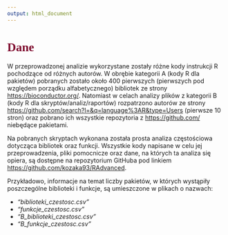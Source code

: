 ---
output: html_document
---

# <span style="color:rgb(129,15,50)"><font face="comic sans ms">**Dane**</font></span>

W przeprowadzonej analizie wykorzystane zostały różne kody instrukcji R pochodzące od różnych autorów. W obrębie kategorii A (kody R dla pakietów) pobranych zostało około 400 pierwszych (pierwszych pod względem porządku alfabetycznego) bibliotek ze strony [https://bioconductor.org/](https://bioconductor.org/). Natomiast w celach analizy plików z kategorii B (kody R dla skryptów/analiz/raportów) rozpatrzono autorów ze strony [https://github.com/search?l=&q=language%3AR&type=Users](https://github.com/search?l=&q=language%3AR&type=Users) (pierwsze 10 stron) oraz pobrano ich wszystkie repozytoria z [https://github.com/](https://github.com/) niebędące pakietami.

Na pobranych skryptach wykonana została prosta analiza częstościowa dotycząca bibliotek oraz funkcji. Wszystkie kody napisane w celu jej przeprowadzenia, pliki pomocnicze oraz dane, na których ta analiza się opiera, są dostępne na repozytorium GitHuba pod linkiem [https://github.com/kozaka93/RAdvanced](https://github.com/kozaka93/RAdvanced).

Przykładowo, informacje na temat liczby pakietów, w których wystąpiły poszczególne biblioteki i funkcje, są umieszczone w plikach o nazwach:

- *"biblioteki_czestosc.csv"*
- *"funkcje_czestosc.csv "*
- *"B_biblioteki_czestosc.csv"*
- *"B_funkcje_czestosc.csv "*







